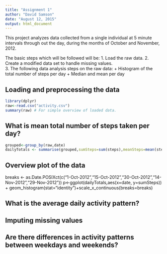```yaml
---
title: "Assignment 1"
author: "David Samson"
date: "August 12, 2015"
output: html_document
---
```


This project analyzes data collected from a single individual at 5 minute intervals through out the day, during the months of October and November, 2012.  

The basic steps which will be followed will be: 
1. Load the raw data.
2. Create a modified data set to handle missing values.  
3. The following data analysis steps on the raw data:
  + Histogram of the total number of steps per day
  + Median and mean per day
  


## Loading and preprocessing the data
```r
library(dplyr)
raw<-read.csv("activity.csv")
summary(raw) # For simple overview of loaded data.  
```
 
## What is mean total number of steps taken per day?
```r
grouped<-group_by(raw,date)
dailyTotals <- summarise(grouped,sumSteps=sum(steps),meanSteps=mean(steps,na.rm=T),medianSteps=median(steps,na.rm=T))
```

## Overview plot of the data
breaks <-  as.Date.POSIXct(c("1-Oct-2012","15-Oct-2012","30-Oct-2012","14-Nov-2012","29-Nov-2012"))
p<-ggplot(dailyTotals,aes(x=date, y=sumSteps)) + geom_histogram(stat="identity")+scale_x_continuous(breaks=breaks)

## What is the average daily activity pattern?



## Imputing missing values



## Are there differences in activity patterns between weekdays and weekends?
